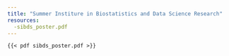 ```yaml
---
title: "Summer Institure in Biostatistics and Data Science Research"
resources: 
  -sibds_poster.pdf
---
```


`{{< pdf sibds_poster.pdf >}}`
